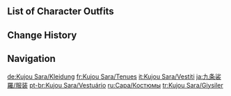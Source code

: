 {{CharacterTabs}}

==List of Character Outfits==
{{Outfits by Category Table|Kujou Sara Outfits|nocharacter=1}}

==Change History==
{{Change History|2.1}}

==Navigation==
{{Character Navbox|link type=outfits}}

[[de:Kujou Sara/Kleidung]]
[[fr:Kujou Sara/Tenues]]
[[it:Kujou Sara/Vestiti]]
[[ja:九条裟羅/服装]]
[[pt-br:Kujou Sara/Vestuário]]
[[ru:Сара/Костюмы]]
[[tr:Kujou Sara/Giysiler]]